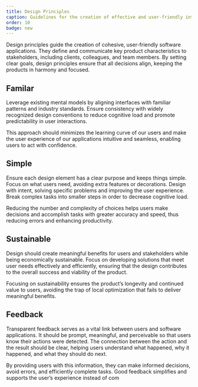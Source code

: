 ```yaml
---
title: Design Principles
caption: Guidelines for the creation of effective and user-friendly interfaces.
order: 10
badge: new
---
```


Design principles guide the creation of cohesive, user-friendly software applications. They define and communicate key product characteristics to stakeholders, including clients, colleagues, and team members. By setting clear goals, design principles ensure that all decisions align, keeping the products in harmony and focused.

## Familar

Leverage existing mental models by aligning interfaces with familiar patterns and industry standards. Ensure consistency with widely recognized design conventions to reduce cognitive load and promote predictability in user interactions.

This approach should minimizes the learning curve of our users and make the user experience of our applications intuitive and seamless, enabling users to act with confidence.

## Simple

Ensure each design element has a clear purpose and keeps things simple. Focus on what users need, avoiding extra features or decorations. Design with intent, solving specific problems and improving the user experience. Break complex tasks into smaller steps in order to decrease cognitive load.

Reducing the number and complexity of choices helps users make decisions and accomplish tasks with greater accuracy and speed, thus reducing errors and enhancing productivity.

## Sustainable

Design should create meaningful benefits for users and stakeholders while being economically sustainable. Focus on developing solutions that meet user needs effectively and efficiently, ensuring that the design contributes to the overall success and viability of the product.

Focusing on sustainability ensures the product’s longevity and continued value to users, avoiding the trap of local optimization that fails to deliver meaningful benefits.

## Feedback

Transparent feedback serves as a vital link between users and software applications. It should be prompt, meaningful, and perceivable so that users know their actions were detected. The connection between the action and the result should be clear, helping users understand what happened, why it happened, and what they should do next.

By providing users with this information, they can make informed decisions, avoid errors, and efficiently complete tasks. Good feedback simplifies and supports the user’s experience instead of com
